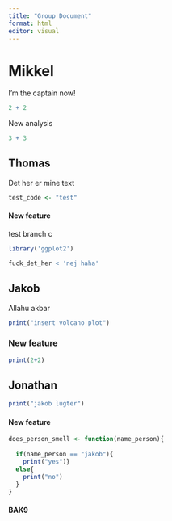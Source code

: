 ```yaml
---
title: "Group Document"
format: html
editor: visual
---
```


# Mikkel

I'm the captain now!

```r
2 + 2
```


New analysis
```r
3 + 3
```


## Thomas

Det her er mine text

```r
test_code <- "test"

```

#### New feature

test branch c

```r
library('ggplot2')
```

```r
fuck_det_her < 'nej haha'
```

## Jakob

Allahu akbar

```r
print("insert volcano plot")
```
### New feature

```r
print(2+2)
```


## Jonathan

```r
print("jakob lugter")
```

#### New feature

```r
does_person_smell <- function(name_person){
  
  if(name_person == "jakob"){
    print("yes")}
  else{
    print("no")
  }
}
```

#### BAK9
